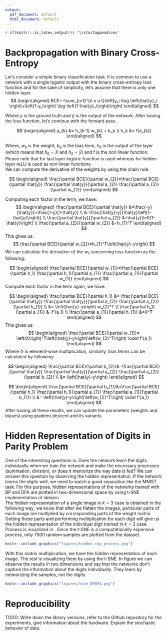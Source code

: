 ```yaml
---
output:
  pdf_document: default
  html_document: default
---
```


`r if(knitr:::is_latex_output()) '\\startappendices'`

<!-- `r if(!knitr:::is_latex_output()) '# (APPENDIX) Appendix {-}'`  -->

<!-- If you feel it necessary to include an appendix, it goes here. The first appendix should include the commands above. -->

# Backpropagation with Binary Cross-Entropy {#chap:appendix_a}
Let's consider a simple binary classification task. It is common to use a network with a single logistic output with the binary cross-entropy loss function and for the sake of simplicity, let's assume that there is only one hidden layer.
$$
\begin{aligned}
BCE=-\sum_{i=1}^{n o u t}\left(y_i \log \left(\hat{y}_i \right)+\left(1-y_i\right) \log \left(1-\hat{y}_i\right)\right)
\end{aligned}
$$

Where $y$ is the ground truth and $\hat{y}$ is the output of the network. After having the loss function, let's continue with the forward pass.

$$
\begin{aligned} 
a_{k} &= h_{k-1} w_{k} + b_k \\
h_k &= f(a_{k})
\end{aligned}
$$

Where, $w_k$ is the weight, $b_{k}$ is the bias term, $h_k$ is the output of the layer (which means that $h_0 = X$ and $h_2 = \hat{y}$) and f is the non linear function. Please note that for last layer logistic function is used whereas for hidden layer reLU is used as non linear functions.\
We can compute the derivative of the weights by using the chain rule.

$$
\begin{aligned} 
\frac{\partial BCE}{\partial w_{2}}=\frac{\partial BCE}{\partial \hat{y}} \frac{\partial \hat{y}}{\partial a_{2}} \frac{\partial a_{2}}{\partial w_{2}}
\end{aligned}
$$

Computing each factor in the term, we have:
$$
\begin{aligned}
\frac{\partial BCE}{\partial \hat{y}} &=\frac{-y}{\hat{y}}+\frac{1-y}{1-\hat{y}} \\
&=\frac{\hat{y}-y}{\hat{y}\left(1-\hat{y}\right)} \\
\frac{\partial \hat{y}}{\partial a_{2}} &=\hat{y}\left(1-\hat{y}\right) \\
\frac{\partial a_{2}}{\partial w_{2}} &=h_{1}^T
\end{aligned}
$$
This gives us:
$$
\frac{\partial BCE}{\partial w_{2}}=h_{1}^T\left(\hat{y}-y\right)
$$
We can calculate the derivative of the $w_1$ concerning loss function as the following:

$$
\begin{aligned} 
\frac{\partial BCE}{\partial w_{1}}=\frac{\partial BCE}{\partial h_1} \frac{\partial h_1}{\partial a_{1}} \frac{\partial a_{1}}{\partial w_{1}}
\end{aligned}
$$
Compute each factor in the term again, we have:

$$
\begin{aligned}
\frac{\partial BCE}{\partial h_1} &= \frac{\partial BCE}{\partial \hat{y}} \frac{\partial \hat{y}}{\partial a_{2}} \frac{\partial a_{2}}{\partial h_{1}}  \\
&= \left(\hat{y}-y\right) w_{2}^T \\
\frac{\partial h_1}{\partial a_{1}} &=f'(a_1) \\
\frac{\partial a_{1}}{\partial h_{1}} &=X^T
\end{aligned}
$$
This gives us:
$$
\begin{aligned}
\frac{\partial BCE}{\partial w_{1}}= \left(X\right)^T\left(\hat{y}-y\right)\left(w_{2}^T\right) \odot f'(a_1)
\end{aligned}
$$
Where $\odot$ is element-wise multiplication, similarly, bias terms can be calculated by following:

$$
\begin{aligned} 
\frac{\partial BCE}{\partial b_{2}}&=\frac{\partial BCE}{\partial \hat{y}} \frac{\partial \hat{y}}{\partial a_{2}} \frac{\partial a_{2}}{\partial b_{2}} \\
&= \left(\hat{y}-y\right)
\end{aligned}
$$

$$
\begin{aligned} 
\frac{\partial BCE}{\partial b_{1}}&=\frac{\partial BCE}{\partial h_1} \frac{\partial h_1}{\partial a_{1}} \frac{\partial a_{1}}{\partial b_{1}} \\
&= \left(\hat{y}-y\right)\left(w_{2}^T\right) \odot f'(a_1)
\end{aligned}
$$
After having all these results, we can update the parameters (weights and biases) using gradient descent and its variants.

# Hidden Representation of Digits in Parity Problem
One of the interesting questions is: Does the network learn the digits individually when we train the network and make the necessary processes (summation, division), or does it memorize the way data is fed? We can answer this question by observing the hidden representation. If the network learns the digits well, we need to watch a good separation like the MNIST task. For this purpose, hidden representations of the networks trained with BP and DFA are plotted in two-dimensional space by using t-SNE \cite{vanDerMaaten2008} implementation of sklearn \cite{scikit-learn}.\
The hidden representation of a single image in $k=3$ case is obtained in the following way; we know that after we flatten the images, particular parts of each image are multiplied by corresponding parts of the weight matrix. Getting these parts and performing multiplication for each digit will give us the hidden representation of the individual digit trained in $k=3$ case. Process is visualized in \ref{fig:HiddenRepProcess}. Since the t-SNE is a computationally expensive process, only 7500 random samples are plotted from the dataset.
```r
knitr::include_graphics("figures/hidden_rep_process.png")
```
\noindent With this matrix multiplication, we have the hidden representation of each image. The rest is visualizing them by using the t-SNE. In figure \ref{fig:tSNEBPDFA} we can observe the results in two dimensions and say that the networks don't capture the information about the digits individually. They learn by memorizing the samples, not the digits.
```r
knitr::include_graphics("figures/tsne_BPDFA.png")
```

# Reproducibility
TODO: Write down the library versions, refer to the Github repository for the experiments, give information about the hardware. Explain the stochastic behavior of data.




